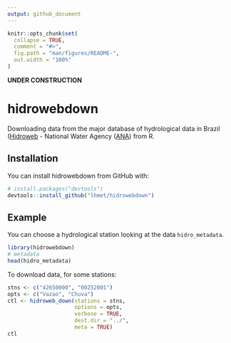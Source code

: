 ```yaml
---
output: github_document
---
```


<!-- README.md is generated from README.Rmd. Please edit that file -->

```r
knitr::opts_chunk$set(
  collapse = TRUE,
  comment = "#>",
  fig.path = "man/figures/README-",
  out.width = "100%"
)
```

**UNDER CONSTRUCTION**

# hidrowebdown

Downloading data from the major database of hydrological data in Brazil ([Hidroweb](http://hidroweb.ana.gov.br) - National Water Agency ([ANA](www.ana.gov.br)) from R.

## Installation

You can install hidrowebdown from GitHub with:

```r
# install.packages("devtools")
devtools::install_github("lhmet/hidrowebdown")
```

## Example

You can choose a hydrological station looking at the data `hidro_metadata`.

```r
library(hidrowebdown)
# metadata
head(hidro_metadata)
```

To download data, for some stations:

```r
stns <- c("42650000", "00252001")
opts <- c("Vazao", "Chuva")
ctl <- hidroweb_down(stations = stns, 
                     options = opts, 
                     verbose = TRUE, 
                     dest.dir = "../", 
                     meta = TRUE)
ctl
```

